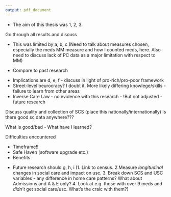 ```yaml
---
output: pdf_document
---
```


\chapter{Discussion}\label{ch:discussion}
\thispagestyle{empty}
\section{Main outomes}\label{sec:disc-main-points}

* The aim of this thesis was 1, 2, 3.  

\section{Findings}
Go through all results and discuss
\begin{itemize}[noitemsep]
\item Descriptives
\item SC models - Big section
\begin{itemize}
\item APEs show effects *after* adjusting for other variables (and interactions)
\item Age by far the biggest effect  
\item Female effect fairly small after adjustment for age and MM (compared to descriptives)
\item Magnitude of effects important. (Note SIMD * 10 = similar effect of going from 65-69 to 75-79 i.e. being deprived ages you by 10 years)
\item Tight CIs likely reflect large sample size (wider CI for age > 95 small numbers)
\end{itemize}
\item USC models - Big section
\begin{itemize}
\item Point 1
\end{itemize}
\end{itemize}


\section{Limitations}
* This was limited by a, b, c (Need to talk about measures chosen, especially the meds MM measure and how I counted meds, here. Also need to discuss lack of PC data as a major limitation with respect to MM)   

\section{Comparisons to previous research}
* Compare to past research

\section{Implications}
\subsection{LA Variation}
* Implications are d, e, f - discuss in light of pro-rich/pro-poor framework
* Street-level beurocracy? I doubt it. More likely differing knowlege/skills - failure to learn from other areas
* Inverse Care Law - no evidence with this research - !But not adjusted - future research

\subsection{Social Care data}\label{sec:disc-sc-data}

Discuss quality and collection of SCS (place this nationally/internationally) 
Is there good sc data anywhere???

What is good/bad - What have I learned?

\subsection{Administrative Data Research}\label{sec:disc-admin-data}

Difficulties encountered

* Timeframe!!
* Safe Haven (software upgrade etc.)
* Benefits

\section{Future research}
* Future research should g, h, i (1. Link to census. 2.Measure *longitudinal* changes in social care and impact on usc. 3. Break down SCS and USC variables - any difference in home care patterns? What about Admissions and A & E only? 4. Look at e.g. those with over 9 meds and *didn't* get social care/usc. What's the craic with them?)




